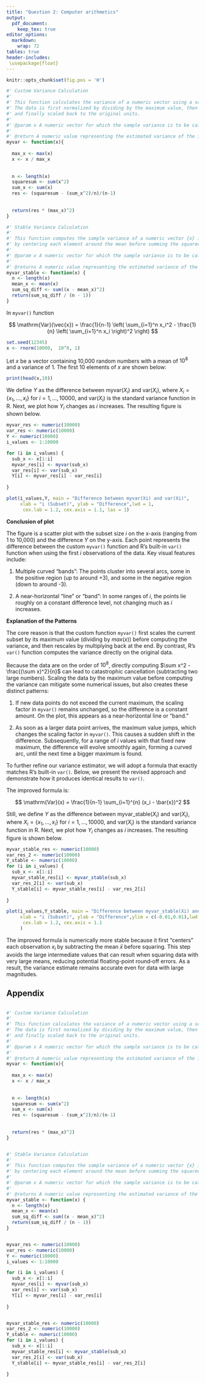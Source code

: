 ```yaml
---
title: "Question 2: Computer arithmetics"
output:
  pdf_document: 
    keep_tex: true
editor_options: 
  markdown: 
    wrap: 72
tables: true
header-includes:
 \usepackage{float}
---
```


```r
knitr::opts_chunk$set(fig.pos = 'H')
```

```r

#' Custom Variance Calculation 
#'
#' This function calculates the variance of a numeric vector using a scaled formula to mitigate numerical instability. 
#' The data is first normalized by dividing by the maximum value, then the variance is computed using the standard formula, 
#' and finally scaled back to the original units.
#' 
#' @param x A numeric vector for which the sample variance is to be calculated.
#'
#' @return A numeric value representing the estimated variance of the input vector. 
myvar <- function(x){
  
  max_x <- max(x)
  x <- x / max_x
  
  
  n <- length(x)
  squaresum <- sum(x^2)
  sum_x <- sum(x)
  res <- (squaresum - (sum_x^2)/n)/(n-1)
  
  
  return(res * (max_x)^2)
}
```

```r
#' Stable Variance Calculation
#'
#' This function computes the sample variance of a numeric vector {x} in a numerically stable way, 
#' by centering each element around the mean before summing the squared differences.
#' 
#' @param x A numeric vector for which the sample variance is to be calculated.
#'
#' @returns A numeric value representing the estimated variance of the input vector. 
myvar_stable <- function(x) {
  n <- length(x)
  mean_x <- mean(x)
  sum_sq_diff <- sum((x - mean_x)^2)
  return(sum_sq_diff / (n - 1))
}
```

In `myvar()` function

$$
\mathrm{Var}(\vec{x}) = \frac{1}{n-1} \left( \sum_{i=1}^n x_i^2 - \frac{1}{n} \left( \sum_{i=1}^n x_i \right)^2 \right)
$$




```r
set.seed(12345)
x <- rnorm(10000,  10^8, 1)
```

Let $x$ be a vector containing 10,000 random numbers with a mean of
$10^8$ and a variance of 1. The first 10 elements of $x$ are shown
below:

```r
print(head(x,10))
```

We define $Y$ as the difference between $\mathrm{myvar}(X_i)$ and
$\mathrm{var}(X_i)$, where $X_i = \{x_1, \dots, x_i\}$ for
$i = 1,\dots,10000$, and $\mathrm{var}(X_i)$ is the standard variance
function in R. Next, we plot how $Y_i$ changes as $i$ increases. The
resulting figure is shown below.

```r
myvar_res <- numeric(10000)
var_res <- numeric(10000)
Y <- numeric(10000)
i_values <- 1:10000

for (i in i_values) {
  sub_x <- x[1:i]
  myvar_res[i] <- myvar(sub_x)
  var_res[i] <- var(sub_x)
  Y[i] <- myvar_res[i] - var_res[i]
  
}
```


```r
plot(i_values,Y, main = "Difference between myvar(Xi) and var(Xi)",
     xlab = "i (Subset)", ylab = "Difference",lwd = 1,
      cex.lab = 1.2, cex.axis = 1.1, las = 1)

```
\clearpage
**Conclusion of plot**

The figure is a scatter plot with the subset size $i$ on the x-axis
(ranging from 1 to 10,000) and the difference $Y$ on the y-axis. Each point represents the difference
between the custom `myvar()` function and R’s built-in `var()` function
when using the first $i$ observations of the data. Key visual features
include:

1.  Multiple curved “bands”: The points cluster into several arcs, some
    in the positive region (up to around +3), and some in the negative
    region (down to around -3).

2.  A near-horizontal “line” or “band”: In some ranges of $i$, the
    points lie roughly on a constant difference level, not changing much
    as $i$ increases.

**Explanation of the Patterns**

The core reason is that the custom function `myvar()` first scales the
current subset by its maximum value (dividing by $max(x)$) before computing
the variance, and then rescales by multiplying back at the end. By
contrast, R’s `var()` function computes the variance directly on the
original data.

Because the data are on the order of $10^8$, directly computing
$\sum x^2 - \frac{(\sum x)^2}{n}$ can lead to catastrophic cancellation
(subtracting two large numbers). Scaling the data by the maximum value
before computing the variance can mitigate some numerical issues, but
also creates these distinct patterns:

1.  If new data points do not exceed the current maximum, the scaling
    factor in `myvar()` remains unchanged, so the difference is a
    constant amount. On the plot, this appears as a near-horizontal line
    or “band.”

2.  As soon as a larger data point arrives, the maximum value jumps,
    which changes the scaling factor in `myvar()`. This causes a sudden
    shift in the difference. Subsequently, for a range of $i$ values
    with that fixed new maximum, the difference will evolve smoothly
    again, forming a curved arc, until the next time a bigger maximum is
    found.

To further refine our variance estimator, we will adopt a formula that
exactly matches R’s built-in `var()`. Below, we present the
revised approach and demonstrate how it produces identical results to
`var()`.

The improved formula is:

$$
\mathrm{Var}(x) = \frac{1}{n-1} \sum_{i=1}^{n} (x_i - \bar{x})^2 
$$

Still, we define $Y$ as the difference between  $\mathrm{myvar\_stable}(X_i)$ and
$\mathrm{var}(X_i)$, where $X_i = \{x_1, \dots, x_i\}$ for
$i = 1,\dots,10000$, and $\mathrm{var}(X_i)$ is the standard variance
function in R. Next, we plot how $Y_i$ changes as $i$ increases. The
resulting figure is shown below.

```r
myvar_stable_res <- numeric(10000)
var_res_2 <- numeric(10000)
Y_stable <- numeric(10000)
for (i in i_values) {
  sub_x <- x[1:i]
  myvar_stable_res[i] <- myvar_stable(sub_x)
  var_res_2[i] <- var(sub_x)
  Y_stable[i] <- myvar_stable_res[i] - var_res_2[i]
  
}
```


```r
plot(i_values,Y_stable, main = "Difference between myvar_stable(Xi) and var(Xi)",
     xlab = "i (Subset)", ylab = "Difference",ylim = c(-0.01,0.01),lwd = 1,
      cex.lab = 1.2, cex.axis = 1.1
     )
```
  
The improved formula is numerically more stable because it first “centers” each observation $x_i$ by subtracting the mean $\bar{x}$ before squaring. This step avoids the large intermediate values that can result when squaring data with very large means, reducing potential floating-point round‐off errors. As a result, the variance estimate remains accurate even for data with large magnitudes.


## Appendix

```r

#' Custom Variance Calculation 
#'
#' This function calculates the variance of a numeric vector using a scaled formula to mitigate numerical instability. 
#' The data is first normalized by dividing by the maximum value, then the variance is computed using the standard formula, 
#' and finally scaled back to the original units.
#' 
#' @param x A numeric vector for which the sample variance is to be calculated.
#'
#' @return A numeric value representing the estimated variance of the input vector. 
myvar <- function(x){
  
  max_x <- max(x)
  x <- x / max_x
  
  
  n <- length(x)
  squaresum <- sum(x^2)
  sum_x <- sum(x)
  res <- (squaresum - (sum_x^2)/n)/(n-1)
  
  
  return(res * (max_x)^2)
}


#' Stable Variance Calculation
#'
#' This function computes the sample variance of a numeric vector {x} in a numerically stable way, 
#' by centering each element around the mean before summing the squared differences.
#' 
#' @param x A numeric vector for which the sample variance is to be calculated.
#'
#' @returns A numeric value representing the estimated variance of the input vector. 
myvar_stable <- function(x) {
  n <- length(x)
  mean_x <- mean(x)
  sum_sq_diff <- sum((x - mean_x)^2)
  return(sum_sq_diff / (n - 1))
}


myvar_res <- numeric(10000)
var_res <- numeric(10000)
Y <- numeric(10000)
i_values <- 1:10000

for (i in i_values) {
  sub_x <- x[1:i]
  myvar_res[i] <- myvar(sub_x)
  var_res[i] <- var(sub_x)
  Y[i] <- myvar_res[i] - var_res[i]
  
}


myvar_stable_res <- numeric(10000)
var_res_2 <- numeric(10000)
Y_stable <- numeric(10000)
for (i in i_values) {
  sub_x <- x[1:i]
  myvar_stable_res[i] <- myvar_stable(sub_x)
  var_res_2[i] <- var(sub_x)
  Y_stable[i] <- myvar_stable_res[i] - var_res_2[i]
  
}
```
